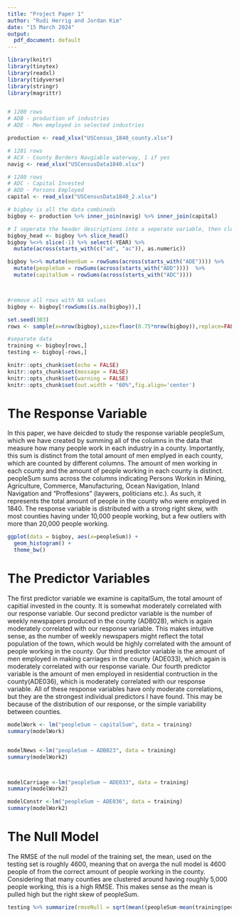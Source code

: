 ```yaml
---
title: "Project Paper 1"
author: "Rudi Herrig and Jordan Kim"
date: "15 March 2024"
output:
  pdf_document: default
---
```


```r
library(knitr)
library(tinytex)
library(readxl)
library(tidyverse)
library(stringr)
library(magrittr)


# 1280 rows
# ADB - production of industries
# ADE - Men employed in selected industries

production <- read_xlsx("USCensus_1840_county.xlsx")

# 1281 rows
# ACX - County Borders Navgiable waterway, 1 if yes
navig <- read_xlsx("USCensusData1840.xlsx")

# 1280 rows
# ADC - Capital Invested
# ADD - Persons Employed
capital <- read_xlsx("USCensusData1840_2.xlsx")

# bigboy is all the data combineds
bigboy <- production %>% inner_join(navig) %>% inner_join(capital) 

# I seperate the header descriptions into a seperate variable, then clean bigboy up a bit
bigboy_head <- bigboy %>% slice_head()
bigboy %<>% slice(-1) %>% select(-YEAR) %>% 
  mutate(across(starts_with(c("ad", "ac")), as.numeric))

bigboy %<>% mutate(menSum = rowSums(across(starts_with("ADE")))) %>%
  mutate(peopleSum = rowSums(across(starts_with("ADD"))))  %>% 
  mutate(capitalSum = rowSums(across(starts_with("ADC"))))



#remove all rows with NA values
bigboy <- bigboy[!rowSums(is.na(bigboy)),]

set.seed(303)
rows <- sample(x=nrow(bigboy),size=floor(0.75*nrow(bigboy)),replace=FALSE)

#separate data
training <- bigboy[rows,]
testing <- bigboy[-rows,]

knitr::opts_chunk$set(echo = FALSE)
knitr::opts_chunk$set(message = FALSE)
knitr::opts_chunk$set(warning = FALSE)
knitr::opts_chunk$set(out.width = "60%",fig.align='center')
```


# The Response Variable 

In this paper, we have deicded to study the response variable peopleSum, which we have created by summing all of the columns in the data that measure how many people work in each industry in a county. Importantly, this sum is distinct from the total amount of men emplyed in each county, which are counted by different columns. The amount of men working in each county and the amount of people working in each county is distinct. peopleSum sums across the columns indicating Persons Workin in Mining, Agriculture, Commerce, Manufacturing, Ocean Navigation, Inland Navigation and "Proffesions" (laywers, politicians etc.). As such, it represents the total amount of people in the county who were employed in 1840. The response variable is distributed with a strong right skew, with most counties having under 10,000 people working, but a few outliers with more than 20,000 people working.

````r
ggplot(data = bigboy, aes(x=peopleSum)) +
  geom_histogram() +
  theme_bw()
````

# The Predictor Variables

The first predictor variable we examine is capitalSum, the total amount of capitial invested in the county. It is somewhat moderately correlated with our response variable. Our second predictor variable is the number of weekly newspapers produced in the county (ADB028), which is again moderately correlated with our response variable. This makes intuitive sense, as the number of weekly newspapers might reflect the total population of the town, which would be highly correlated with the amount of people working in the county. Our third predictor variable is the amount of men employed in making carriages in the county (ADE033), which again is moderately correlated with our response variale. Our fourth predictor variable is the amount of men employed in residential contruction in the county(ADE036), which is moderately correlated with our response variable. All of these response variables have only moderate correlations, but they are the strongest individual predictors I have found. This may be because of the distribution of our response, or the simple variability between counties. 
````r
modelWork <- lm("peopleSum ~ capitalSum", data = training)
summary(modelWork)


modelNews <-lm("peopleSum ~ ADB023", data = training)
summary(modelWork2)



modelCarriage <-lm("peopleSum ~ ADE033", data = training)
summary(modelWork2)

modelConstr <-lm("peopleSum ~ ADE036", data = training)
summary(modelWork2)

````


# The Null Model
The RMSE of the null model of the training set, the mean, used on the testing set is roughly 4600, meaning that on averga the null model is 4600 people of from the correct amount of people working in the county. Considering that many counties are clustered around having roughly 5,000 people working, this is a high RMSE. This makes sense as the mean is pulled high but the right skew of peopleSum. 

````r
testing %>% summarize(rmseNull = sqrt(mean((peopleSum-mean(training$peopleSum))^2)))
````

